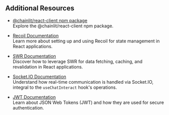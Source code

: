 ## Additional Resources

- [@chainlit/react-client npm package](https://www.npmjs.com/package/@chainlit/react-client)  
  Explore the @chainlit/react-client npm package.

- [Recoil Documentation](https://recoiljs.org/docs/introduction/getting-started)  
  Learn more about setting up and using Recoil for state management in React applications.

- [SWR Documentation](https://swr.vercel.app/)  
  Discover how to leverage SWR for data fetching, caching, and revalidation in React applications.

- [Socket.IO Documentation](https://socket.io/docs/v4/)  
  Understand how real-time communication is handled via Socket.IO, integral to the `useChatInteract` hook's operations.

- [JWT Documentation](https://jwt.io/introduction/)  
  Learn about JSON Web Tokens (JWT) and how they are used for secure authentication.

